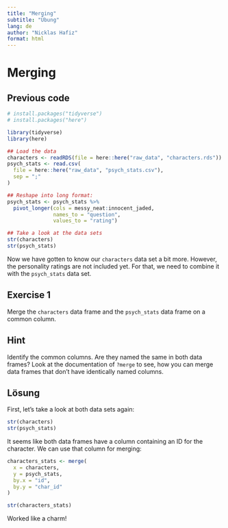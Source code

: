```yaml
---
title: "Merging"
subtitle: "Übung"
lang: de
author: "Nicklas Hafiz"
format: html
---
```


# Merging
::: {.callout-caution icon="false" collapse="true"}
## Previous code

```r
# install.packages("tidyverse")
# install.packages("here")

library(tidyverse)
library(here)

## Load the data
characters <- readRDS(file = here::here("raw_data", "characters.rds"))
psych_stats <- read.csv(
  file = here::here("raw_data", "psych_stats.csv"),
  sep = ";"
)

## Reshape into long format:
psych_stats <- psych_stats %>%
  pivot_longer(cols = messy_neat:innocent_jaded, 
               names_to = "question", 
               values_to = "rating")

## Take a look at the data sets
str(characters)
str(psych_stats)
```
:::

Now we have gotten to know our `characters` data set a bit more. However, the personality ratings are not included yet. For that, we need to combine it with the `psych_stats` data set.

## Exercise 1

Merge the `characters` data frame and the `psych_stats` data frame on a common column.

::: {.callout-tip collapse="true"}
## Hint

Identify the common columns. Are they named the same in both data frames? Look at the documentation of `?merge` to see, how you can merge data frames that don't have identically named columns.
:::

::: {.callout-caution collapse="true"}
## Lösung

First, let's take a look at both data sets again:

```r
str(characters)
str(psych_stats)
```

It seems like both data frames have a column containing an ID for the character. We can use that column for merging:

```r
characters_stats <- merge(
  x = characters,
  y = psych_stats,
  by.x = "id", 
  by.y = "char_id"
)

str(characters_stats)
```

Worked like a charm!
:::
